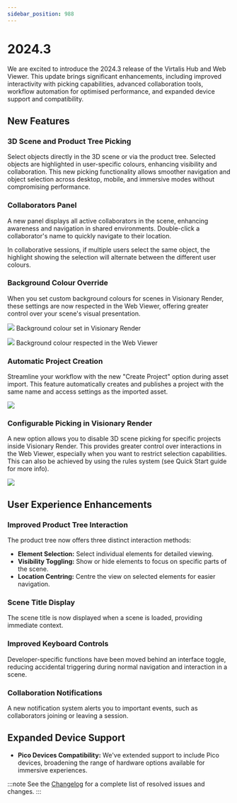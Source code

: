 ```yaml
---
sidebar_position: 988
---
```


# 2024.3

We are excited to introduce the 2024.3 release of the Virtalis Hub and Web Viewer. This update brings significant enhancements, including improved interactivity with picking capabilities, advanced collaboration tools, workflow automation for optimised performance, and expanded device support and compatibility. 

## New Features

### 3D Scene and Product Tree Picking

Select objects directly in the 3D scene or via the product tree. Selected objects are highlighted in user-specific colours, enhancing visibility and collaboration. This new picking functionality allows smoother navigation and object selection across desktop, mobile, and immersive modes without compromising performance.

### Collaborators Panel

A new panel displays all active collaborators in the scene, enhancing awareness and navigation in shared environments. Double-click a collaborator's name to quickly navigate to their location.

In collaborative sessions, if multiple users select the same object, the highlight showing the selection will alternate between the different user colours.

### Background Colour Override

When you set custom background colours for scenes in Visionary Render, these settings are now respected in the Web Viewer, offering greater control over your scene's visual presentation.

![](/img/release-notes/virtalis-hub-and-web-viewer/2024.3-1.png)
Background colour set in Visionary Render
 
![](/img/release-notes/virtalis-hub-and-web-viewer/2024.3-2.png)
Background colour respected in the Web Viewer

### Automatic Project Creation

Streamline your workflow with the new "Create Project" option during asset import. This feature automatically creates and publishes a project with the same name and access settings as the imported asset.

![](/img/release-notes/virtalis-hub-and-web-viewer/2024.3-3.png)

### Configurable Picking in Visionary Render

A new option allows you to disable 3D scene picking for specific projects inside Visionary Render. This provides greater control over interactions in the Web Viewer, especially when you want to restrict selection capabilities. This can also be achieved by using the rules system (see Quick Start guide for more info).

![](/img/release-notes/virtalis-hub-and-web-viewer/2024.3-4.png)
 
## User Experience Enhancements

### Improved Product Tree Interaction

The product tree now offers three distinct interaction methods:

- **Element Selection:** Select individual elements for detailed viewing.
- **Visibility Toggling:** Show or hide elements to focus on specific parts of the scene.
- **Location Centring:** Centre the view on selected elements for easier navigation.

### Scene Title Display

The scene title is now displayed when a scene is loaded, providing immediate context.

### Improved Keyboard Controls

Developer-specific functions have been moved behind an interface toggle, reducing accidental triggering during normal navigation and interaction in a scene.

### Collaboration Notifications

A new notification system alerts you to important events, such as collaborators joining or leaving a session.

## Expanded Device Support

- **Pico Devices Compatibility:** We've extended support to include Pico devices, broadening the range of hardware options available for immersive experiences.

:::note
See the [Changelog](../../changelogs/virtalis-hub-and-web-viewer#20243) for a complete list of resolved issues and changes.
:::
